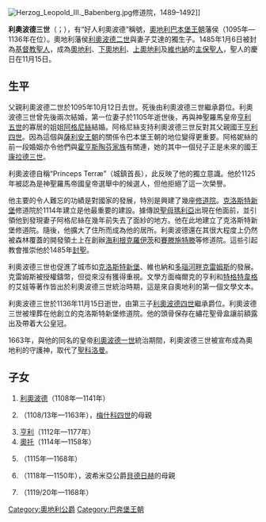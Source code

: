 {{unreferenced|time=2015-02-12T15:03:41+00:00}}
{{noteTA
|1=zh-tw:巴奔堡; zh-hans:巴本堡;
}}
[[File:Herzog_Leopold_III._Babenberg.jpg|thumb]]修道院，1489–1492]]

'''利奧波德三世'''（{{lang-de|Leopold}}；{{bd|1073年||1136年|11月15日}}），有“好人利奧波德”稱號，[[奧地利|奧地利]][[巴本堡王朝|巴本堡王朝]]藩侯（1095年—1136年在位）。奧地利藩侯[[利奧波德二世_(奧地利)|利奧波德二世]]與妻子艾達的獨生子。1485年1月6日被封為[[基督教聖人|基督教聖人]]，成為[[奧地利|奧地利]]、[[下奧地利邦|下奧地利]]、[[上奧地利邦|上奧地利]]及[[維也納|維也納]]的[[主保聖人|主保聖人]]，聖人的慶日在11月15日。

== 生平 ==
父親利奧波德二世於1095年10月12日去世。死後由利奧波德三世繼承爵位。利奧波德三世曾先後兩次結婚，第一位妻子於1105年逝世後，再與神聖羅馬皇帝[[亨利五世_(神聖羅馬帝國)|亨利五世]]的寡居的姐姐[[魏布林根的阿格尼絲|阿格尼絲]]結婚。阿格尼絲支持利奧波德三世反對其父親國王[[亨利四世_(神聖羅馬帝國)|亨利四世]]。因為這個與[[薩利安王朝|薩利安王朝]]的關係令巴本堡王朝的地位變得更重要。阿格妮絲的前一段婚姻亦令他們與[[霍亨斯陶芬王朝|霍亨斯陶芬家族]]有關連，她的其中一個兒子正是未來的國王[[康拉德三世_(德意志)|康拉德三世]]。

利奧波德自稱“Princeps Terræ”（城鎮首長），此反映了他的獨立意識。他於1125年被認為是神聖羅馬帝國皇帝選舉中的候選人，但他拒絕了這一次榮譽。

他主要的令人難忘的功績是對國家的發展，特別是興建了幾座[[修道院|修道院]]。[[克洛斯特新堡|克洛斯特新堡]]修道院於1114年建立是他最重要的建設。據傳說[[聖母瑪利亞|聖母瑪利亞]]出現在他面前，並引領他到發現妻子阿格尼絲在幾年前失去了面紗的地方。他在此地建立了克洛斯特新堡修道院。隨後，他擴大了住所而成為他的居所。利奧波德還在其很大程度上仍然被森林覆蓋的開發領土上在創辦[[海利根克羅伊茨|海利根克羅伊茨]]和[[賽滕施特滕|賽滕施特滕]]等修道院。這些引起教會推崇他於1485年[[封聖|封聖]]。

利奧波德三世也促進了城市如[[克洛斯特新堡|克洛斯特新堡]]、維也納和[[多瑙河畔克雷姆斯|多瑙河畔克雷姆斯]]的發展。克雷姆斯被授權鑄幣，但從來沒有獲得重視。文學方面梅爾克的亨利和[[特格特韋格|特格特韋格]]的艾娃等著作皆出於利奧波德三世統治時期，這是來自奧地利的第一個文學文本。

利奧波德三世於1136年11月15日逝世，由第三子[[利奧波德四世_(奧地利)|利奧波德四世]]繼承爵位。利奧波德三世被埋葬在他創立的克洛斯特新堡修道院。他的頭骨保存在繡花聖骨盒讓前額露出及帶着大公皇冠。

1663年，與他的同名的皇帝[[利奧波德一世_(神聖羅馬帝國)|利奧波德一世]]統治期間，利奧波德三世被宣布成為奧地利的守護神，取代了[[聖科洛曼|聖科洛曼]]。

== 子女 ==
# [[利奧波德四世_(奧地利)|利奧波德]]（1108年—1141年）
# {{le|巴本堡的阿格尼絲|Agnes of Babenberg|阿格尼絲}}（1108/13年—1163年），[[梅什科四世|梅什科四世]]的母親
# [[亨利二世_(奧地利)|亨利]]（1112年—1177年）
# [[弗萊辛的奧托|奧托]]（1114年—1158年）
# {{le|康拉德四世 (巴本堡)|Conrad of Babenberg|康拉德}}（1115年—1168年）
# {{le|巴本堡的格特魯德|Gertrude of Babenberg, Duchess of Bohemia|格特魯德}}（1118年—1150年），波希米亞公爵[[貝德日赫|貝德日赫]]的母親
# {{le|巴本堡的尤塔|Judith of Babenberg|尤塔}}（1119/20年—1168年）

[[Category:奧地利公爵|Category:奧地利公爵]]
[[Category:巴奔堡王朝|Category:巴奔堡王朝]]